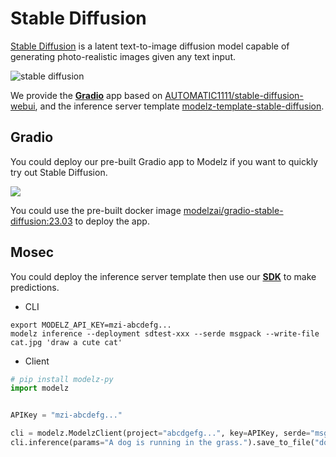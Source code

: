 # Stable Diffusion

[Stable Diffusion](https://github.com/Stability-AI/stablediffusion) is a latent text-to-image diffusion model capable of generating photo-realistic images given any text input.

![stable diffusion](./images/sd.png)

We provide the [**Gradio**](../frameworks/gradio) app based on [AUTOMATIC1111/stable-diffusion-webui](https://github.com/AUTOMATIC1111/stable-diffusion-webui), and the inference server template [modelz-template-stable-diffusion](https://github.com/tensorchord/modelz-template-mosec).

## Gradio

You could deploy our pre-built Gradio app to Modelz if you want to quickly try out Stable Diffusion.

![](./images/sd-gradio.png)

You could use the pre-built docker image [modelzai/gradio-stable-diffusion:23.03](https://hub.docker.com/layers/modelzai/gradio-stable-diffusion/23.03/images/sha256-45529c4783f716fd30d16ea054718286c14f0cc289bc6cc4a7057269eaace430?context=repo) to deploy the app.

## Mosec

You could deploy the inference server template then use our [**SDK**](../sdk) to make predictions.

- CLI

```shell copy
export MODELZ_API_KEY=mzi-abcdefg...
modelz inference --deployment sdtest-xxx --serde msgpack --write-file cat.jpg 'draw a cute cat'
```

- Client

```python copy
# pip install modelz-py
import modelz


APIKey = "mzi-abcdefg..."

cli = modelz.ModelzClient(project="abcdgefg...", key=APIKey, serde="msgpack")
cli.inference(params="A dog is running in the grass.").save_to_file("dog.jpg")
```
